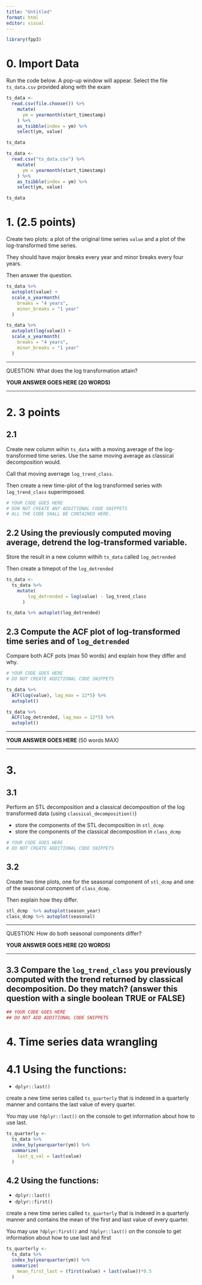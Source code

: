 ```yaml
---
title: "Untitled"
format: html
editor: visual
---
```


```r
library(fpp3)
```

# 0. Import Data

Run the code below. A pop-up window will appear. Select the file `ts_data.csv` provided along with the exam

```r
ts_data <- 
  read.csv(file.choose()) %>% 
    mutate(
      ym = yearmonth(start_timestamp)
    ) %>% 
    as_tsibble(index = ym) %>% 
    select(ym, value)

ts_data
```

```r
ts_data <- 
  read.csv("ts_data.csv") %>% 
    mutate(
      ym = yearmonth(start_timestamp)
    ) %>% 
    as_tsibble(index = ym) %>% 
    select(ym, value)

ts_data
```

# 1. (2.5 points)

Create two plots: a plot of the original time series `value` and a plot of the log-transformed time series.

They should have major breaks every year and minor breaks every four years.

Then answer the question.

```r
ts_data %>% 
  autoplot(value) + 
  scale_x_yearmonth(
    breaks = "4 years",
    minor_breaks = "1 year"
  )

ts_data %>% 
  autoplot(log(value)) + 
  scale_x_yearmonth(
    breaks = "4 years",
    minor_breaks = "1 year"
  )
```

------------------------------------------------------------------------

QUESTION: What does the log transformation attain?

**YOUR ANSWER GOES HERE (20 WORDS)**

------------------------------------------------------------------------

# 2. 3 points

## 2.1

Create new column wihin `ts_data` with a moving average of the log-transformed time series. Use the same moving average as classical decomposition would.

Call that moving averrage `log_trend_class`.

Then create a new time-plot of the log transformed series with `log_trend_class` superimposed.

```r
# YOUR CODE GOES HERE
# DON NOT CREATE ANY ADDITIONAL CODE SNIPPETS
# ALL THE CODE SHALL BE CONTAINED HERE.
```

## 2.2 Using the previously computed moving average, detrend the log-transformed variable.

Store the result in a new column withih `ts_data` called `log_detrended`

Then create a timepot of the `log_detrended`

```r
ts_data <- 
  ts_data %>% 
    mutate(
        log_detrended = log(value) - log_trend_class
      )

ts_data %>% autoplot(log_detrended)
```

## 2.3 Compute the ACF plot of log-transformed time series and of `log_detrended`

Compare both ACF pots (max 50 words) and explain how they differ and why.

```r
# YOUR CODE GOES HERE
# DO NOT CREATE ADDITIONAL CODE SNIPPETS
```

```r
ts_data %>% 
  ACF(log(value), lag_max = 12*5) %>% 
  autoplot()

ts_data %>% 
  ACF(log_detrended, lag_max = 12*5) %>% 
  autoplot()
```

------------------------------------------------------------------------

**YOUR ANSWER GOES HERE** (50 words MAX)

------------------------------------------------------------------------

# 3.

## 3.1 

Perform an STL decomposition and a classical decomposition of the log transformed data (using `classical_decomposition()`)

-   store the components of the STL decomposition in `stl_dcmp`
-   store the components of the classical decomposition in `class_dcmp`

```r
# YOUR CODE GOES HERE
# DO NOT CREATE ADDITIONAL CODE SNIPPETS
```

## 3.2

Create two time plots, one for the seasonal component of `stl_dcmp` and one of the seasonal component of `class_dcmp`.

Then explain how they differ.

```r
stl_dcmp  %>% autoplot(season_year)
class_dcmp %>% autoplot(seasonal)
```

------------------------------------------------------------------------

QUESTION: How do both seasonal components differ?

**YOUR ANSWER GOES HERE (20 WORDS)**

------------------------------------------------------------------------

## 3.3 Compare the `log_trend_class` you previously computed with the trend returned by classical decomposition. Do they match? (answer this question with a single boolean TRUE or FALSE)

```r
## YOUR CODE GOES HERE
## DO NOT ADD ADDITIONAL CODE SNIPPETS
```

# 4. Time series data wrangling

# 4.1 Using the functions:

-   `dplyr::last()`

create a new time series called `ts_quarterly` that is indexed in a quarterly manner and contains the last value of every quarter.

You may use `?dplyr::last()` on the console to get information about how to use last.

```r
ts_quarterly <- 
  ts_data %>% 
  index_by(yearquarter(ym)) %>% 
  summarize(
    last_q_val = last(value)
  )
```

## 4.2 Using the functions:

-   `dplyr::last()`
-   `dplyr::first()`

create a new time series called `ts_quarterly` that is indexed in a quarterly manner and contains the mean of the first and last value of every quarter.

You may use `?dplyr:first()` and `?dplyr::last()` on the console to get information about how to use last and first

```r
ts_quarterly <- 
  ts_data %>% 
  index_by(yearquarter(ym)) %>% 
  summarize(
    mean_first_last = (first(value) + last(value))*0.5
  )
```
